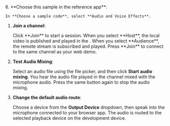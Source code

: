 
<PlatformWrapper platform="react-js">

<TestHeader />
6. **Choose this sample in the reference app**:

    In **Choose a sample code**, select **Audio and Voice Effects**.

1. **Join a channel**:

    <ProductWrapper product="interactive-live-streaming, broadcast-streaming">
    Click **Join** to start a session. When you select **Host**, the local video is published and played in the <Vpl k="CLIENT" />. When you select **Audience**, the remote stream is subscribed and played.
    </ProductWrapper>

    <ProductWrapper notAllowed="interactive-live-streaming">
    Press **Join** to connect to the same channel as your web demo.
    </ProductWrapper>

6. **Test Audio Mixing**:

    Select an audio file using the file picker, and then click **Start audio mixing**.
    You hear the audio file played in the channel mixed with the microphone audio. Press the same button again to stop the audio mixing.

7. **Change the default audio route**:
    
    Choose a device from the **Output Device** dropdown, then speak into the microphone connected to your browser app. The audio is routed to the selected playback device on the development device.
</PlatformWrapper>
